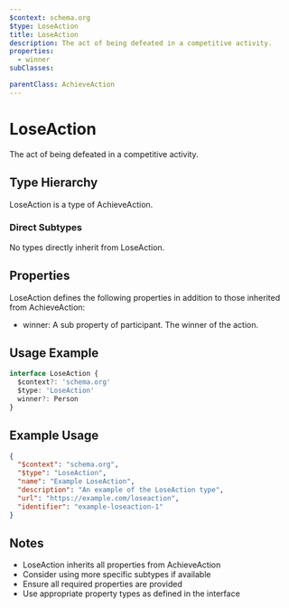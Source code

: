 ```yaml
---
$context: schema.org
$type: LoseAction
title: LoseAction
description: The act of being defeated in a competitive activity.
properties:
  - winner
subClasses:

parentClass: AchieveAction
---
```


# LoseAction

The act of being defeated in a competitive activity.

## Type Hierarchy

LoseAction is a type of AchieveAction.

### Direct Subtypes

No types directly inherit from LoseAction.

## Properties

LoseAction defines the following properties in addition to those inherited from AchieveAction:

- winner: A sub property of participant. The winner of the action.

## Usage Example

```typescript
interface LoseAction {
  $context?: 'schema.org'
  $type: 'LoseAction'
  winner?: Person
}
```

## Example Usage

```json
{
  "$context": "schema.org",
  "$type": "LoseAction",
  "name": "Example LoseAction",
  "description": "An example of the LoseAction type",
  "url": "https://example.com/loseaction",
  "identifier": "example-loseaction-1"
}
```

## Notes

- LoseAction inherits all properties from AchieveAction
- Consider using more specific subtypes if available
- Ensure all required properties are provided
- Use appropriate property types as defined in the interface
